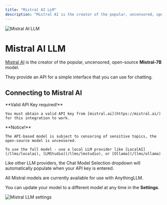 ```yaml
---
title: "Mistral AI LLM"
description: "Mistral AI is the creator of the popular, uncensored, open-source Mistral-7B model."
---
```



<Image
  src="/images/anythingllm-setup/llm-configuration/cloud/mistral-ai/header-image.png" 
  height={1080} 
  width={1920} 
  quality={100}
  alt="Mistral AI LLM"
/>


# Mistral AI LLM

[Mistral AI](https://mistral.ai/) is the creator of the popular, uncensored, open-source **Mistral-7B** model. 

They provide an API for a simple interface that you can use for chatting.


## Connecting to Mistral AI

<Callout type="info" emoji="️💡">
  **Valid API Key required!**

    You must obtain a valid API key from [mistral.ai](https://mistral.ai/) for this integration to work.
</Callout>

<Callout type="info" emoji="️💡">
  **Notice!**

    The API-based model is subject to censoring of sensitive topics, the open-source model is uncensored. 
     
    To use the full model - use a local LLM provider like [LocalAI](/llms/localai), [LMStudio](/llms/lmstudio), or [Ollama](/llms/ollama)
</Callout>

Like other LLM providers, the Chat Model Selection dropdown will automatically populate when your API key is entered. 

All Mistral models are currently available for use with AnythingLLM.

You can update your model to a different model at any time in the **Settings**.

<Image
  src="/images/anythingllm-setup/llm-configuration/cloud/mistral-ai/mistral-llm.png" 
  height={1080} 
  width={1920} 
  quality={100}
  alt="Mistral LLM settings"
/>

